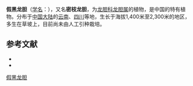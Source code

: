 {{Speciesbox
| name = 假黑龙胆
| status = 
| status_system = 
| image =
| genus = Gentiana
| species = franchetiana
| authority = Kusnez.
}}

'''假黑龙胆'''（[[学名|学名]]：{{lang|la|''Gentiana franchetiana''}}），又名'''密枝龙胆'''，为[[龙胆科|龙胆科]][[龙胆属|龙胆属]]的植物，是中国的特有植物。分布于[[中国大陆|中国大陆]]的[[云南|云南]]、[[四川|四川]]等地，生长于海拔1,400米至2,300米的地区，多生在草坡上，目前尚未由人工引种栽培。

==参考文献==
{{reflist}}
* {{cite web| url =http://www.bioinfo.cn/db05/KmzwSpecies.php?action=view&id=8502| title =假黑龙胆| work =《中国高等植物数据库全库》| publisher =中国科学院微生物研究所| author =昆明植物研究所| accessdate =2009-02-24| deadurl =yes| archiveurl =https://web.archive.org/web/20160305024139/http://www.bioinfo.cn/db05/KmzwSpecies.php?action=view&id=8502| archivedate =2016-03-05}}
* {{CPNI| zh=密枝龙胆 | id=227-31170 | binomial=Gentiana franchetiana | authority=Kusnez. | var= | accessdate=2013-01-18}}
{{Taxonbar|from=Q10888771}}

[[Category:龙胆属|假黑龙胆]]


{{植物小作品}}